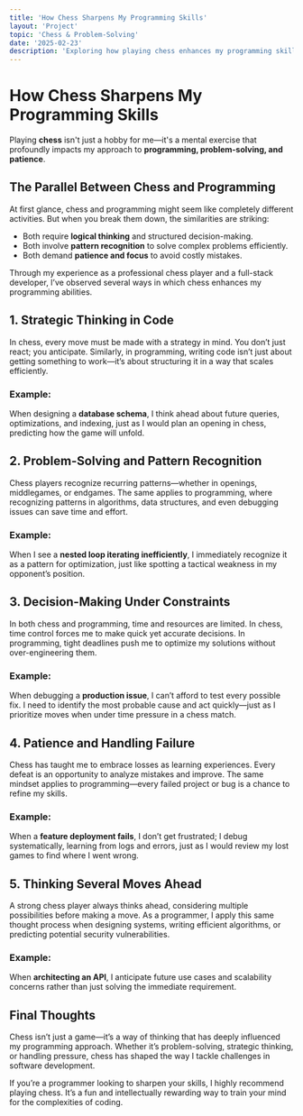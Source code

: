```yaml
---
title: 'How Chess Sharpens My Programming Skills'
layout: 'Project'
topic: 'Chess & Problem-Solving'
date: '2025-02-23'
description: 'Exploring how playing chess enhances my programming skills, problem-solving abilities, and patience in development.'
---
```



<ProjectHeader>

# How Chess Sharpens My Programming Skills

Playing <strong className="text-primary">chess</strong> isn't just a hobby for me—it's a mental exercise that profoundly impacts my approach to <strong className="text-primary-foreground">programming, problem-solving, and patience</strong>.

</ProjectHeader>

<ProjectContent>

## The Parallel Between Chess and Programming

At first glance, chess and programming might seem like completely different activities. But when you break them down, the similarities are striking:

- Both require **logical thinking** and structured decision-making.
- Both involve **pattern recognition** to solve complex problems efficiently.
- Both demand **patience and focus** to avoid costly mistakes.

Through my experience as a professional chess player and a full-stack developer, I’ve observed several ways in which chess enhances my programming abilities.

## 1. Strategic Thinking in Code

In chess, every move must be made with a strategy in mind. You don’t just react; you anticipate. Similarly, in programming, writing code isn’t just about getting something to work—it’s about structuring it in a way that scales efficiently.

### Example:
When designing a **database schema**, I think ahead about future queries, optimizations, and indexing, just as I would plan an opening in chess, predicting how the game will unfold.

## 2. Problem-Solving and Pattern Recognition

Chess players recognize recurring patterns—whether in openings, middlegames, or endgames. The same applies to programming, where recognizing patterns in algorithms, data structures, and even debugging issues can save time and effort.

### Example:
When I see a **nested loop iterating inefficiently**, I immediately recognize it as a pattern for optimization, just like spotting a tactical weakness in my opponent’s position.

## 3. Decision-Making Under Constraints

In both chess and programming, time and resources are limited. In chess, time control forces me to make quick yet accurate decisions. In programming, tight deadlines push me to optimize my solutions without over-engineering them.

### Example:
When debugging a **production issue**, I can’t afford to test every possible fix. I need to identify the most probable cause and act quickly—just as I prioritize moves when under time pressure in a chess match.

## 4. Patience and Handling Failure

Chess has taught me to embrace losses as learning experiences. Every defeat is an opportunity to analyze mistakes and improve. The same mindset applies to programming—every failed project or bug is a chance to refine my skills.

### Example:
When a **feature deployment fails**, I don’t get frustrated; I debug systematically, learning from logs and errors, just as I would review my lost games to find where I went wrong.

## 5. Thinking Several Moves Ahead

A strong chess player always thinks ahead, considering multiple possibilities before making a move. As a programmer, I apply this same thought process when designing systems, writing efficient algorithms, or predicting potential security vulnerabilities.

### Example:
When **architecting an API**, I anticipate future use cases and scalability concerns rather than just solving the immediate requirement.

## Final Thoughts

Chess isn’t just a game—it’s a way of thinking that has deeply influenced my programming approach. Whether it’s problem-solving, strategic thinking, or handling pressure, chess has shaped the way I tackle challenges in software development.

If you’re a programmer looking to sharpen your skills, I highly recommend playing chess. It’s a fun and intellectually rewarding way to train your mind for the complexities of coding.
</ProjectContent>

